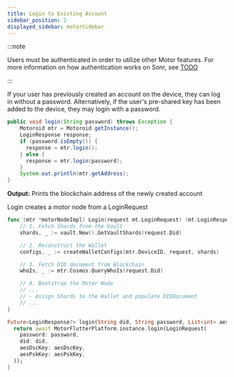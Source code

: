 ```yaml
---
title: Login to Existing Account
sidebar_position: 2
displayed_sidebar: motorSidebar
---
```



<APIButton href="/api/registry" label="Registry API" type="info" />

:::note

Users must be authenticated in order to utilize other Motor features. For more information on how authentication works on Sonr, see [TODO](#)

:::

If your user has previously created an account on the device, they can log in without a password. Alternatively, if the user's pre-shared key has been added to the device, they may login with a password.

<Tabs groupId="platform">
  <TabItem value="java" label="🤖 Android" default>

```java
public void login(String password) throws Exception {
    Motoroid mtr = Motoroid.getInstance();
    LoginResponse response;
    if (password.isEmpty()) {
      response = mtr.login();
    } else {
      response = mtr.login(password);
    }
    System.out.println(mtr.getAddress);
}
```

**Output:** Prints the blockchain address of the newly created account

  </TabItem>
  <TabItem value="go" label="🐹 Go">

Login creates a motor node from a LoginRequest

```go
func (mtr *motorNodeImpl) Login(request mt.LoginRequest) (mt.LoginResponse, error) {
    // 1. Fetch Shards from the Vault
    shards, _ := vault.New().GetVaultShards(request.Did)

    // 2. Reconstruct the Wallet
    configs, _ := createWalletConfigs(mtr.DeviceID, request, shards)

    // 3. Fetch DID document from Blockchain
    whoIs, _ := mtr.Cosmos.QueryWhoIs(request.Did)

    // 4. Bootstrap the Motor Node
    // ...
    // - Assign Shards to the Wallet and populate DIDDocument
    // ...
}
```

  </TabItem>

  <TabItem value="flutter" label="🐦 Flutter">

```dart
Future<LoginResponse?> login(String did, String password, List<int> aesDscKey, List<int> aesPskKey) async {
  return await MotorFlutterPlatform.instance.login(LoginRequest(
    password: password,
    did: did,
    aesDscKey: aesDscKey,
    aesPskKey: aesPskKey,
  ));
}
```

  </TabItem>
</Tabs>
